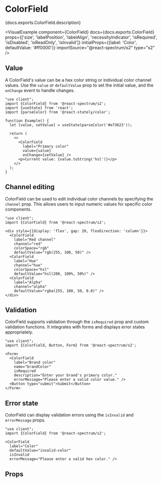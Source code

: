 

# ColorField

<PageDescription>{docs.exports.ColorField.description}</PageDescription>

<VisualExample
  component={ColorField}
  docs={docs.exports.ColorField}
  props={['size', 'labelPosition', 'labelAlign', 'necessityIndicator', 'isRequired', 'isDisabled', 'isReadOnly', 'isInvalid']}
  initialProps={{label: 'Color', defaultValue: '#ff0000'}}
  importSource="@react-spectrum/s2"
  type="s2" />

## Value

A ColorField's value can be a hex color string or individual color channel values. Use the `value` or `defaultValue` prop to set the initial value, and the `onChange` event to handle changes.

```tsx render
"use client";
import {ColorField} from '@react-spectrum/s2';
import {useState} from 'react';
import {parseColor} from '@react-stately/color';

function Example() {
  let [value, setValue] = useState(parseColor('#e73623'));

  return (
    <>
      <ColorField
        label="Primary color"
        value={value}
        onChange={setValue} />
      <p>Current value: {value.toString('hsl')}</p>
    </>
  );
}
```

## Channel editing

ColorField can be used to edit individual color channels by specifying the `channel` prop. This allows users to input numeric values for specific color components.

```tsx render hideImports
"use client";
import {ColorField} from '@react-spectrum/s2';

<div style={{display: 'flex', gap: 20, flexDirection: 'column'}}>
  <ColorField
    label="Red channel"
    channel="red"
    colorSpace="rgb"
    defaultValue="rgb(255, 100, 50)" />
  <ColorField
    label="Hue"
    channel="hue"
    colorSpace="hsl"
    defaultValue="hsl(200, 100%, 50%)" />
  <ColorField
    label="Alpha"
    channel="alpha"
    defaultValue="rgba(255, 100, 50, 0.8)" />
</div>
```

## Validation

ColorField supports validation through the `isRequired` prop and custom validation functions. It integrates with forms and displays error states appropriately.

```tsx render hideImports
"use client";
import {ColorField, Button, Form} from '@react-spectrum/s2';

<Form>
  <ColorField
    label="Brand color"
    name="brandColor"
    isRequired
    description="Enter your brand's primary color."
    errorMessage="Please enter a valid color value." />
  <Button type="submit">Submit</Button>
</Form>
```

## Error state

ColorField can display validation errors using the `isInvalid` and `errorMessage` props.

```tsx render
"use client";
import {ColorField} from '@react-spectrum/s2';

<ColorField
  label="Color"
  defaultValue="invalid-color"
  isInvalid
  errorMessage="Please enter a valid hex color." />
```

## Props

<PropTable component={docs.exports.ColorField} links={docs.links} />

